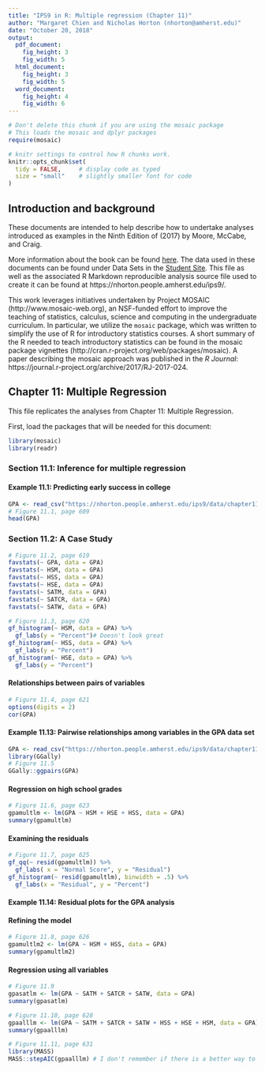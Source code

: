 ```yaml
---
title: "IPS9 in R: Multiple regression (Chapter 11)"
author: "Margaret Chien and Nicholas Horton (nhorton@amherst.edu)"
date: "October 20, 2018"
output: 
  pdf_document:
    fig_height: 3
    fig_width: 5
  html_document:
    fig_height: 3
    fig_width: 5
  word_document:
    fig_height: 4
    fig_width: 6
---
```



```r
# Don't delete this chunk if you are using the mosaic package
# This loads the mosaic and dplyr packages
require(mosaic)
```

```r
# knitr settings to control how R chunks work.
knitr::opts_chunk$set(
  tidy = FALSE,     # display code as typed
  size = "small"    # slightly smaller font for code
)
```

## Introduction and background 

These documents are intended to help describe how to undertake analyses introduced 
as examples in the Ninth Edition of \emph{Introduction to the Practice of Statistics} (2017) by Moore, McCabe, and Craig.

More information about the book can be found [here](https://macmillanlearning.com/Catalog/product/introductiontothepracticeofstatistics-ninthedition-moore).
The data used in these documents can be found under Data Sets in the [Student Site](https://www.macmillanlearning.com/catalog/studentresources/ips9e?_ga=2.29224888.526668012.1531487989-1209447309.1529940008#). This
file as well as the associated R Markdown reproducible analysis source file used to create it can be found at https://nhorton.people.amherst.edu/ips9/.

This work leverages initiatives undertaken by Project MOSAIC (http://www.mosaic-web.org), an NSF-funded effort to improve the teaching of statistics, calculus, science and computing in the undergraduate curriculum. In particular, we utilize the `mosaic` package, which was written to simplify the use of R for introductory statistics courses. A short summary of the R needed to teach introductory statistics can be found in the mosaic package vignettes (http://cran.r-project.org/web/packages/mosaic).  A paper describing the mosaic approach was published in the *R Journal*: https://journal.r-project.org/archive/2017/RJ-2017-024.
  
## Chapter 11: Multiple Regression
This file replicates the analyses from Chapter 11: Multiple Regression.

First, load the packages that will be needed for this document: 

```r
library(mosaic)
library(readr)
```

### Section 11.1: Inference for multiple regression

#### Example 11.1: Predicting early success in college

```r
GPA <- read_csv("https://nhorton.people.amherst.edu/ips9/data/chapter11/EG11-01GPA.csv")
# Figure 11.1, page 609
head(GPA)
```

### Section 11.2: A Case Study

```r
# Figure 11.2, page 619
favstats(~ GPA, data = GPA)
favstats(~ HSM, data = GPA)
favstats(~ HSS, data = GPA)
favstats(~ HSE, data = GPA)
favstats(~ SATM, data = GPA)
favstats(~ SATCR, data = GPA)
favstats(~ SATW, data = GPA)
```

```r
# Figure 11.3, page 620
gf_histogram(~ HSM, data = GPA) %>%
  gf_labs(y = "Percent")# Doesn't look great
gf_histogram(~ HSS, data = GPA) %>%
  gf_labs(y = "Percent")
gf_histogram(~ HSE, data = GPA) %>%
  gf_labs(y = "Percent")
```

#### Relationships between pairs of variables

```r
# Figure 11.4, page 621
options(digits = 2)
cor(GPA)
```

#### Example 11.13: Pairwise relationships among variables in the GPA data set

```r
GPA <- read_csv("https://nhorton.people.amherst.edu/ips9/data/chapter11/EX11-13GPA.csv")
library(GGally)
# Figure 11.5
GGally::ggpairs(GPA)
```

#### Regression on high school grades

```r
# Figure 11.6, page 623
gpamultlm <- lm(GPA ~ HSM + HSE + HSS, data = GPA)
summary(gpamultlm)
```

#### Examining the residuals

```r
# Figure 11.7, page 625
gf_qq(~ resid(gpamultlm)) %>% 
  gf_labs( x = "Normal Score", y = "Residual")
gf_histogram(~ resid(gpamultlm), binwidth = .5) %>%
  gf_labs(x = "Residual", y = "Percent")
```

#### Example 11.14: Residual plots for the GPA analysis

#### Refining the model

```r
# Figure 11.8, page 626
gpamultlm2 <- lm(GPA ~ HSM + HSS, data = GPA)
summary(gpamultlm2)
```

#### Regression using all variables

```r
# Figure 11.9
gpasatlm <- lm(GPA ~ SATM + SATCR + SATW, data = GPA)
summary(gpasatlm)

# Figure 11.10, page 628
gpaalllm <- lm(GPA ~ SATM + SATCR + SATW + HSS + HSE + HSM, data = GPA)
summary(gpaalllm)

# Figure 11.11, page 631
library(MASS)
MASS::stepAIC(gpaalllm) # I don't remember if there is a better way to do this
```
